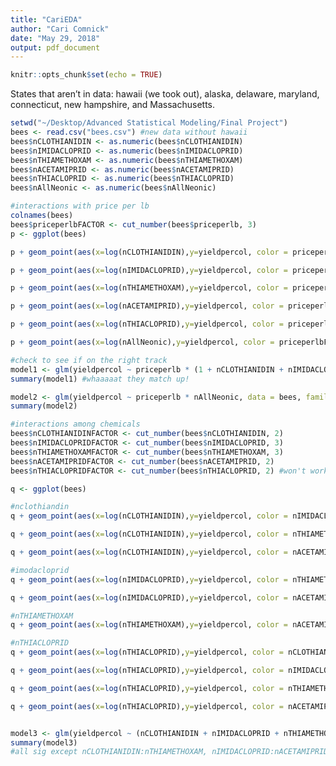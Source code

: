 ```yaml
---
title: "CariEDA"
author: "Cari Comnick"
date: "May 29, 2018"
output: pdf_document
---
```


```r
knitr::opts_chunk$set(echo = TRUE)
```

States that aren't in data: hawaii (we took out), alaska, delaware, maryland, connecticut, new hampshire, and Massachusetts.

```r
setwd("~/Desktop/Advanced Statistical Modeling/Final Project")
bees <- read.csv("bees.csv") #new data without hawaii
bees$nCLOTHIANIDIN <- as.numeric(bees$nCLOTHIANIDIN)
bees$nIMIDACLOPRID <- as.numeric(bees$nIMIDACLOPRID)
bees$nTHIAMETHOXAM <- as.numeric(bees$nTHIAMETHOXAM)
bees$nACETAMIPRID <- as.numeric(bees$nACETAMIPRID)
bees$nTHIACLOPRID <- as.numeric(bees$nTHIACLOPRID)
bees$nAllNeonic <- as.numeric(bees$nAllNeonic)
```

```r
#interactions with price per lb
colnames(bees)
bees$priceperlbFACTOR <- cut_number(bees$priceperlb, 3)
p <- ggplot(bees)

p + geom_point(aes(x=log(nCLOTHIANIDIN),y=yieldpercol, color = priceperlbFACTOR))+geom_smooth(aes(x=log(nCLOTHIANIDIN),y=yieldpercol, color = priceperlbFACTOR), method = "nls", formula = y ~ a * x + b, se = FALSE, method.args = list(start = list(a = 0.1, b = 0.1))) #since the lines aren't parallel, suggests interaction between price per lb and nCLOTHIANIDIN

p + geom_point(aes(x=log(nIMIDACLOPRID),y=yieldpercol, color = priceperlbFACTOR))+geom_smooth(aes(x=log(nIMIDACLOPRID),y=yieldpercol, color = priceperlbFACTOR), method = "nls", formula = y ~ a * x + b, se = FALSE, method.args = list(start = list(a = 0.1, b = 0.1))) #parallel, so no interaction between pplb and nimidacloprid

p + geom_point(aes(x=log(nTHIAMETHOXAM),y=yieldpercol, color = priceperlbFACTOR))+geom_smooth(aes(x=log(nTHIAMETHOXAM),y=yieldpercol, color = priceperlbFACTOR), method = "nls", formula = y ~ a * x + b, se = FALSE, method.args = list(start = list(a = 0.1, b = 0.1))) #maybe interaction between pplb and nTHIAMETHOXAM

p + geom_point(aes(x=log(nACETAMIPRID),y=yieldpercol, color = priceperlbFACTOR))+geom_smooth(aes(x=log(nACETAMIPRID),y=yieldpercol, color = priceperlbFACTOR), method = "nls", formula = y ~ a * x + b, se = FALSE, method.args = list(start = list(a = 0.1, b = 0.1))) #interaction between pplb and nACETAMIPRID

p + geom_point(aes(x=log(nTHIACLOPRID),y=yieldpercol, color = priceperlbFACTOR))+geom_smooth(aes(x=log(nTHIACLOPRID),y=yieldpercol, color = priceperlbFACTOR), method = "nls", formula = y ~ a * x + b, se = FALSE, method.args = list(start = list(a = 0.1, b = 0.1))) #definitely interaction(? seems like the lots of very small values are really skewing it)

p + geom_point(aes(x=log(nAllNeonic),y=yieldpercol, color = priceperlbFACTOR))+geom_smooth(aes(x=log(nAllNeonic),y=yieldpercol, color = priceperlbFACTOR), method = "nls", formula = y ~ a * x + b, se = FALSE, method.args = list(start = list(a = 0.1, b = 0.1))) #maybe interaction
```

```r
#check to see if on the right track
model1 <- glm(yieldpercol ~ priceperlb * (1 + nCLOTHIANIDIN + nIMIDACLOPRID + nTHIAMETHOXAM + nACETAMIPRID + nTHIACLOPRID), data = bees, family = "poisson")
summary(model1) #whaaaaat they match up!

model2 <- glm(yieldpercol ~ priceperlb * nAllNeonic, data = bees, family = "poisson")
summary(model2)
```

```r
#interactions among chemicals
bees$nCLOTHIANIDINFACTOR <- cut_number(bees$nCLOTHIANIDIN, 2)
bees$nIMIDACLOPRIDFACTOR <- cut_number(bees$nIMIDACLOPRID, 3)
bees$nTHIAMETHOXAMFACTOR <- cut_number(bees$nTHIAMETHOXAM, 3)
bees$nACETAMIPRIDFACTOR <- cut_number(bees$nACETAMIPRID, 2)
bees$nTHIACLOPRIDFACTOR <- cut_number(bees$nTHIACLOPRID, 2) #won't work

q <- ggplot(bees)

#nclothiandin
q + geom_point(aes(x=log(nCLOTHIANIDIN),y=yieldpercol, color = nIMIDACLOPRIDFACTOR))+geom_smooth(aes(x=log(nCLOTHIANIDIN),y=yieldpercol, color = nIMIDACLOPRIDFACTOR), method = "nls", formula = y ~ a * x + b, se = FALSE, method.args = list(start = list(a = 0.1, b = 0.1))) #interaction between nIMIDACLOPRID and nCLOTHIANIDIN

q + geom_point(aes(x=log(nCLOTHIANIDIN),y=yieldpercol, color = nTHIAMETHOXAMFACTOR))+geom_smooth(aes(x=log(nCLOTHIANIDIN),y=yieldpercol, color = nTHIAMETHOXAMFACTOR), method = "nls", formula = y ~ a * x + b, se = FALSE, method.args = list(start = list(a = 0.1, b = 0.1))) #interaction between nTHIAMETHOXAM and nCLOTHIANIDIN

q + geom_point(aes(x=log(nCLOTHIANIDIN),y=yieldpercol, color = nACETAMIPRIDFACTOR))+geom_smooth(aes(x=log(nCLOTHIANIDIN),y=yieldpercol, color = nACETAMIPRIDFACTOR), method = "nls", formula = y ~ a * x + b, se = FALSE, method.args = list(start = list(a = 0.1, b = 0.1))) #interaction between nACETAMIPRID and nCLOTHIANIDIN

#imodacloprid
q + geom_point(aes(x=log(nIMIDACLOPRID),y=yieldpercol, color = nTHIAMETHOXAMFACTOR))+geom_smooth(aes(x=log(nIMIDACLOPRID),y=yieldpercol, color = nTHIAMETHOXAMFACTOR), method = "nls", formula = y ~ a * x + b, se = FALSE, method.args = list(start = list(a = 0.1, b = 0.1))) #interaction between nIMIDACLOPRID and nTHIAMETHOXAM

q + geom_point(aes(x=log(nIMIDACLOPRID),y=yieldpercol, color = nACETAMIPRIDFACTOR))+geom_smooth(aes(x=log(nIMIDACLOPRID),y=yieldpercol, color = nACETAMIPRIDFACTOR), method = "nls", formula = y ~ a * x + b, se = FALSE, method.args = list(start = list(a = 0.1, b = 0.1))) #doesn't seem to be interaction between nIMIDACLOPRID and nACETAMIPRID

#nTHIAMETHOXAM
q + geom_point(aes(x=log(nTHIAMETHOXAM),y=yieldpercol, color = nACETAMIPRIDFACTOR))+geom_smooth(aes(x=log(nTHIAMETHOXAM),y=yieldpercol, color = nACETAMIPRIDFACTOR), method = "nls", formula = y ~ a * x + b, se = FALSE, method.args = list(start = list(a = 0.1, b = 0.1))) #interaction between nTHIAMETHOXAM and nACETAMIPRID

#nTHIACLOPRID
q + geom_point(aes(x=log(nTHIACLOPRID),y=yieldpercol, color = nCLOTHIANIDINFACTOR))+geom_smooth(aes(x=log(nTHIACLOPRID),y=yieldpercol, color = nCLOTHIANIDINFACTOR), method = "nls", formula = y ~ a * x + b, se = FALSE, method.args = list(start = list(a = 0.1, b = 0.1))) #interaction between nTHIACLOPRID and nCLOTHIANIDIN

q + geom_point(aes(x=log(nTHIACLOPRID),y=yieldpercol, color = nIMIDACLOPRIDFACTOR))+geom_smooth(aes(x=log(nTHIACLOPRID),y=yieldpercol, color = nIMIDACLOPRIDFACTOR), method = "nls", formula = y ~ a * x + b, se = FALSE, method.args = list(start = list(a = 0.1, b = 0.1))) #maybe interaction between nTHIACLOPRID and nIMIDACLOPRID

q + geom_point(aes(x=log(nTHIACLOPRID),y=yieldpercol, color = nTHIAMETHOXAMFACTOR))+geom_smooth(aes(x=log(nTHIACLOPRID),y=yieldpercol, color = nTHIAMETHOXAMFACTOR), method = "nls", formula = y ~ a * x + b, se = FALSE, method.args = list(start = list(a = 0.1, b = 0.1))) #interaction between nTHIACLOPRID and nTHIAMETHOXAM

q + geom_point(aes(x=log(nTHIACLOPRID),y=yieldpercol, color = nACETAMIPRIDFACTOR))+geom_smooth(aes(x=log(nTHIACLOPRID),y=yieldpercol, color = nACETAMIPRIDFACTOR), method = "nls", formula = y ~ a * x + b, se = FALSE, method.args = list(start = list(a = 0.1, b = 0.1))) #interaction between nTHIACLOPRID and nACETAMIPRID, but the 0s are very much changing this one


model3 <- glm(yieldpercol ~ (nCLOTHIANIDIN + nIMIDACLOPRID + nTHIAMETHOXAM + nACETAMIPRID + nTHIACLOPRID)^2, data = bees, family = "poisson")
summary(model3) 
#all sig except nCLOTHIANIDIN:nTHIAMETHOXAM, nIMIDACLOPRID:nACETAMIPRID, and nTHIAMETHOXAM:nTHIACLOPRID, kinda matches
```
 